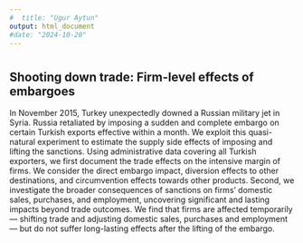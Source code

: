 ```yaml
---
#  title: "Ugur Aytun"
output: html_document
#date: "2024-10-20"
---
```



#
#
#
#
#
#

## Shooting down trade: Firm-level effects of embargoes
In November 2015, Turkey unexpectedly downed a Russian military jet in Syria. Russia retaliated by imposing a sudden and complete embargo on certain Turkish exports effective within a month. We exploit this quasi-natural experiment to estimate the supply side effects of imposing and lifting the sanctions. Using administrative data covering all Turkish exporters, we first document the trade effects on the intensive margin of firms. We consider the direct embargo impact, diversion effects to other destinations, and circumvention effects towards other products. Second, we investigate the broader consequences of sanctions on firms' domestic sales, purchases, and employment, uncovering significant and lasting impacts beyond trade outcomes. We find that firms are affected temporarily — shifting trade and adjusting domestic sales, purchases and employment — but do not suffer long-lasting effects after the lifting of the embargo.